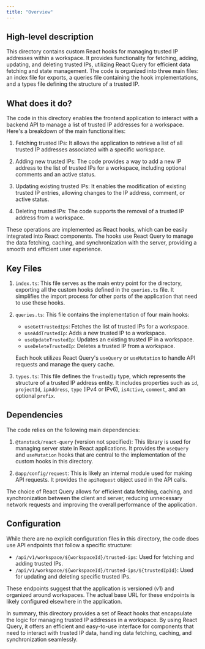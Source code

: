 ```yaml
---
title: "Overview"
---
```


## High-level description

This directory contains custom React hooks for managing trusted IP addresses within a workspace. It provides functionality for fetching, adding, updating, and deleting trusted IPs, utilizing React Query for efficient data fetching and state management. The code is organized into three main files: an index file for exports, a queries file containing the hook implementations, and a types file defining the structure of a trusted IP.

## What does it do?

The code in this directory enables the frontend application to interact with a backend API to manage a list of trusted IP addresses for a workspace. Here's a breakdown of the main functionalities:

1. Fetching trusted IPs: It allows the application to retrieve a list of all trusted IP addresses associated with a specific workspace.

2. Adding new trusted IPs: The code provides a way to add a new IP address to the list of trusted IPs for a workspace, including optional comments and an active status.

3. Updating existing trusted IPs: It enables the modification of existing trusted IP entries, allowing changes to the IP address, comment, or active status.

4. Deleting trusted IPs: The code supports the removal of a trusted IP address from a workspace.

These operations are implemented as React hooks, which can be easily integrated into React components. The hooks use React Query to manage the data fetching, caching, and synchronization with the server, providing a smooth and efficient user experience.

## Key Files

1. `index.ts`: This file serves as the main entry point for the directory, exporting all the custom hooks defined in the `queries.ts` file. It simplifies the import process for other parts of the application that need to use these hooks.

2. `queries.ts`: This file contains the implementation of four main hooks:
   - `useGetTrustedIps`: Fetches the list of trusted IPs for a workspace.
   - `useAddTrustedIp`: Adds a new trusted IP to a workspace.
   - `useUpdateTrustedIp`: Updates an existing trusted IP in a workspace.
   - `useDeleteTrustedIp`: Deletes a trusted IP from a workspace.

   Each hook utilizes React Query's `useQuery` or `useMutation` to handle API requests and manage the query cache.

3. `types.ts`: This file defines the `TrustedIp` type, which represents the structure of a trusted IP address entity. It includes properties such as `id`, `projectId`, `ipAddress`, `type` (IPv4 or IPv6), `isActive`, `comment`, and an optional `prefix`.

## Dependencies

The code relies on the following main dependencies:

1. `@tanstack/react-query` (version not specified): This library is used for managing server state in React applications. It provides the `useQuery` and `useMutation` hooks that are central to the implementation of the custom hooks in this directory.

2. `@app/config/request`: This is likely an internal module used for making API requests. It provides the `apiRequest` object used in the API calls.

The choice of React Query allows for efficient data fetching, caching, and synchronization between the client and server, reducing unnecessary network requests and improving the overall performance of the application.

## Configuration

While there are no explicit configuration files in this directory, the code does use API endpoints that follow a specific structure:

- `/api/v1/workspace/${workspaceId}/trusted-ips`: Used for fetching and adding trusted IPs.
- `/api/v1/workspace/${workspaceId}/trusted-ips/${trustedIpId}`: Used for updating and deleting specific trusted IPs.

These endpoints suggest that the application is versioned (v1) and organized around workspaces. The actual base URL for these endpoints is likely configured elsewhere in the application.

In summary, this directory provides a set of React hooks that encapsulate the logic for managing trusted IP addresses in a workspace. By using React Query, it offers an efficient and easy-to-use interface for components that need to interact with trusted IP data, handling data fetching, caching, and synchronization seamlessly.